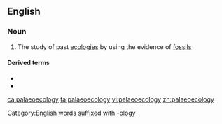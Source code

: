 ==English==

===Noun===
{{en-noun|-}}

# The study of past [[ecology|ecologies]] by using the evidence of [[fossil]]s

====Derived terms====
* {{l|en|palaeoecological}}
* {{l|en|palaeoecologist}}
[[Category:English words suffixed with -ology]]

[[ca:palaeoecology]]
[[ta:palaeoecology]]
[[vi:palaeoecology]]
[[zh:palaeoecology]]